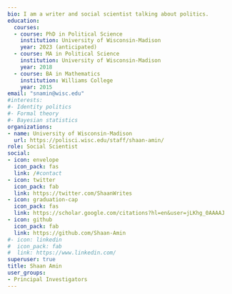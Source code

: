 ```yaml
---
bio: I am a writer and social scientist talking about politics.
education:
  courses:
  - course: PhD in Political Science
    institution: University of Wisconsin-Madison
    year: 2023 (anticipated)
  - course: MA in Political Science
    institution: University of Wisconsin-Madison
    year: 2018
  - course: BA in Mathematics
    institution: Williams College
    year: 2015
email: "snamin@wisc.edu"
#interests:
#- Identity politics
#- Formal theory
#- Bayesian statistics
organizations:
- name: University of Wisconsin-Madison
  url: https://polisci.wisc.edu/staff/shaan-amin/
role: Social Scientist
social:
- icon: envelope
  icon_pack: fas
  link: /#contact
- icon: twitter
  icon_pack: fab
  link: https://twitter.com/ShaanWrites
- icon: graduation-cap
  icon_pack: fas
  link: https://scholar.google.com/citations?hl=en&user=jLKhg_0AAAAJ
- icon: github
  icon_pack: fab
  link: https://github.com/Shaan-Amin
#- icon: linkedin
#  icon_pack: fab
#  link: https://www.linkedin.com/
superuser: true
title: Shaan Amin
user_groups:
- Principal Investigators
---
```

